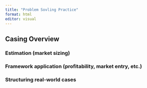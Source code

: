 ```yaml
---
title: "Problem Sovling Practice"
format: html
editor: visual
---
```


## Casing Overview

### Estimation (market sizing)

### Framework application (profitability, market entry, etc.)

### Structuring real-world cases